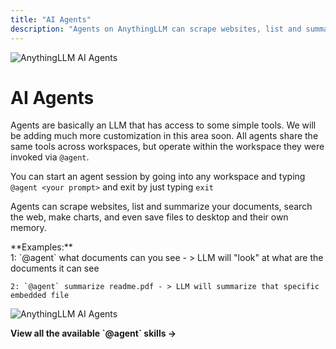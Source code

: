 ```yaml
---
title: "AI Agents"
description: "Agents on AnythingLLM can scrape websites, list and summarize your documents, search the web, make charts, and even save files to desktop and their own memory."
---
```



<Image
  src="/images/features/ai-agents/header-image.png" 
  height={1080} 
  width={1920} 
  quality={100}
  alt="AnythingLLM AI Agents"
/>

# AI Agents

Agents are basically an LLM that has access to some simple tools. We will be adding much more customization in this area soon. All agents share the same tools across workspaces, but operate within the workspace they were invoked via `@agent`.

You can start an agent session by going into any workspace and typing `@agent <your prompt>` and exit by just typing `exit`

Agents can scrape websites, list and summarize your documents, search the web, make charts, and even save files to desktop and their own memory.

<Callout type="info" emoji="💡">
  **Examples:** <br />
    1: `@agent` what documents can you see - > LLM will "look" at what are the documents it can see

    2: `@agent` summarize readme.pdf - > LLM will summarize that specific embedded file
</Callout>

<Image
  src="/images/features/ai-agents/ai-agent.png" 
  height={1080} 
  width={1920} 
  quality={100}
  alt="AnythingLLM AI Agents"
/>

<div className='center-cta mt-20'>
  <Link href='/guides/ai-agents'><b>View all the available `@agent` skills &rarr;</b></Link>
</div>